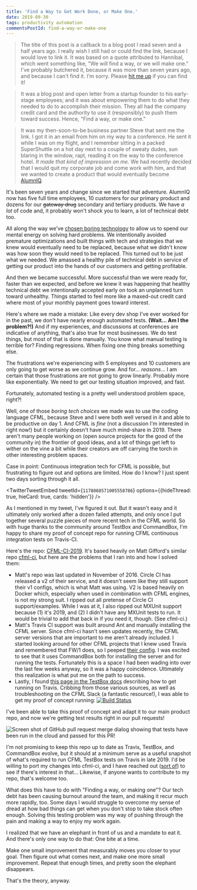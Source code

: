 ```yaml
---
title: 'Find a Way to Get Work Done, or Make One.'
date: 2019-09-30
tags: productivity automation
commentsPostId: find-a-way-or-make-one
---
```



> The title of this post is a callback to a blog post I read seven and a half years ago. I really wish I still had or could find the link, because I would love to link it. It was based on a quote attributed to Hannibal, which went something like, "We will find a way, or we will make one." I've probably butchered it, because it was more than seven years ago, and because I can't find it. I'm sorry. Please [hit me up](https://twitter.com/adamtuttle) if you can find it!

> It was a blog post and open letter from a startup founder to his early-stage employees; and it was about empowering them to do what they needed to do to accomplish their mission. They all had the company credit card and the authority to use it (responsibly) to push them toward success. Hence, "Find a way, or make one."

> It was my then-soon-to-be business partner Steve that sent me the link. I got it in an email from him on my way to a conference. He sent it while I was on my flight, and I remember sitting in a packed SuperShuttle on a hot day next to a couple of sweaty dudes, sun blaring in the window, rapt, reading it on the way to the conference hotel. _It made that kind of impression on me._ We had recently decided that I would quit my corporate job and come work with him, and that we wanted to create a product that would eventually become [AlumnIQ](https://www.alumniq.com).

It's been seven years and change since we started that adventure. AlumnIQ now has five full time employees, 10 customers for our primary product and dozens for our ~~gateway drug~~ secondary and tertiary products. We have _a lot_ of code and, it probably won't shock you to learn, a lot of technical debt too.

All along the way we've [chosen boring technology](http://boringtechnology.club/) to allow us to spend our mental energy on solving hard problems. We intentionally avoided premature optimizations and built things with tech and strategies that we knew would eventually need to be replaced, because what we didn't know was how soon they would need to be replaced. This turned out to be just what we needed. We amassed a healthy pile of technical debt in service of getting our product into the hands of our customers and getting profitable.

And then we became successful. More successful than we were ready for, faster than we expected, and before we knew it was happening that healthy technical debt we intentionally accepted early on took an unplanned turn toward unhealthy. Things started to feel more like a maxed-out credit card where most of your monthly payment goes toward interest.

Here's where we made a mistake: Like every dev shop I've ever worked for in the past, we don't have nearly enough automated tests. **(Wait... Am I the problem?!)** And if my experiences, and discussions at conferences are indicative of anything, that's also true for most businesses. We do test things, but most of that is done manually. You know what manual testing is terrible for? Finding regressions. When fixing one thing breaks something else.

The frustrations we're experiencing with 5 employees and 10 customers are only going to get worse as we continue grow. And for... _reasons_... I am certain that those frustrations are not going to grow linearly. Probably more like exponentially. We need to get our testing situation improved, and fast.

Fortunately, automated testing is a pretty well understood problem space, right?!

Well, one of those _boring tech choices_ we made was to use the coding language CFML, because Steve and I were both well versed in it and able to be productive on day 1. And CFML is _fine_ (not a discussion I'm interested in right now!) but it certainly doesn't have much mind-share in 2019. There aren't many people working on (open source projects for the good of the community in) the frontier of good ideas, and a lot of things get left to wither on the vine a bit while their creators are off carrying the torch in other interesting problem spaces.

Case in point: Continuous integration tech for CFML is possible, but frustrating to figure out and options are limited. How do I know? I just spent two days sorting through it all.

<TwitterTweetEmbed tweetId={`1178068571005558786`} options={{hideThread: true, hieCard: true, cards: 'hidden'}} />

As I mentioned in my tweet, I've figured it out. But it wasn't easy and it ultimately only worked after a dozen failed attempts, and only once I put together several puzzle pieces of more recent tech in the CFML world. So with huge thanks to the community around TestBox and CommandBox, I'm happy to share my proof of concept repo for running CFML continuous integration tests on Travis-CI.

Here's the repo: [CFML-CI-2019](https://github.com/AlumnIQ/CFML-CI-2019). It's based heavily on Matt Gifford's similar repo [cfml-ci](https://github.com/coldfumonkeh/cfml-ci), but here are the problems that I ran into and how I solved them:

- Matt's repo was last updated in November of 2016. Circle CI has released a v2 of their service, and it doesn't seem like they still support their v1 configs, which is what Matt was using. V2 is based heavily on Docker which, especially when used in combination with CFML engines, is not my strong suit. I ripped out all pretense of Circle CI support/examples. While I was at it, I also ripped out MXUnit support because (1) it's 2019, and (2) I didn't have any MXUnit tests to run. It would be trivial to add that back in if you need it, though. (See cfml-ci.)
- Matt's Travis CI support was built around Ant and manually installing the CFML server. Since cfml-ci hasn't seen updates recently, the CFML server versions that are important to me aren't already included. I started looking around for other CFML projects that I knew used Travis and remembered that FW/1 does, so I peeped [their config](https://github.com/framework-one/fw1/blob/1c946217c1aae1a58e8569b366905f8b08d68c46/.travis.yml). I was excited to see that it uses CommandBox both for installing the server and for running the tests. Fortunately this is a space I had been wading into over the last few weeks anyway, so it was a happy coincidence. Ultimately this realization is what put me on the path to success.
- Lastly, I found [this page in the TestBox docs](https://testbox.ortusbooks.com/continuous-integration/travis) describing how to get running on Travis. Cribbing from those various sources, as well as troubleshooting on the CFML Slack (a fantastic resource!), I was able to get my proof of concept running: [![Build Status](https://travis-ci.org/AlumnIQ/CFML-CI-2019.svg?branch=master)](https://travis-ci.org/AlumnIQ/CFML-CI-2019)

I've been able to take this proof of concept and adapt it to our main product repo, and now we're getting test results right in our pull requests!

![Screen shot of GitHub pull request merge dialog showing that tests have been run in the cloud and passed for this PR!](images/automated-testing-on-travis.png)

I'm not promising to keep this repo up to date as Travis, TestBox, and CommandBox evolve, but it should at a minimum serve as a useful snapshot of what's required to run CFML TestBox tests on Travis in late 2019. I'd be willing to port my changes into cfml-ci, and I have reached out ([sort of](https://github.com/coldfumonkeh/cfml-ci/issues/10#issuecomment-536204823)) to see if there's interest in that... Likewise, if anyone wants to contribute to my repo, that's welcome too.

What does this have to do with "Finding a way, or making one"? Our tech debt has been causing burnout around the team, and making it recur much more rapidly, too. Some days I would struggle to overcome my sense of dread at how bad things can get when you don't stop to take stock often enough. Solving this testing problem was my way of pushing through the pain and making a way to enjoy my work again.

I realized that we have an elephant in front of us and a mandate to eat it. And there's only one way to do that: One bite at a time.

Make one small improvement that measurably moves you closer to your goal. Then figure out what comes next, and make one more small improvement. Repeat that enough times, and pretty soon the elephant disappears.

That's the theory, anyway.
